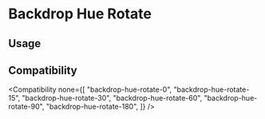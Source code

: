 
# Backdrop Hue Rotate

## Usage

<Usage />

## Compatibility

<Compatibility
  none={[
    "backdrop-hue-rotate-0",
    "backdrop-hue-rotate-15",
    "backdrop-hue-rotate-30",
    "backdrop-hue-rotate-60",
    "backdrop-hue-rotate-90",
    "backdrop-hue-rotate-180",
  ]}
/>
